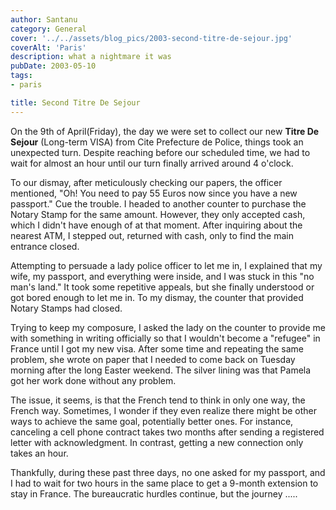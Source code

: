 ```yaml
---
author: Santanu
category: General
cover: '../../assets/blog_pics/2003-second-titre-de-sejour.jpg'
coverAlt: 'Paris'
description: what a nightmare it was
pubDate: 2003-05-10
tags:
- paris

title: Second Titre De Sejour
---
```

On the 9th of April(Friday), the day we were set to collect our new **Titre De Sejour** (Long-term VISA) from Cite Prefecture de Police, things took an unexpected turn. Despite reaching before our scheduled time, we had to wait for almost an hour until our turn finally arrived around 4 o'clock.

To our dismay, after meticulously checking our papers, the officer mentioned, "Oh! You need to pay 55 Euros now since you have a new passport." Cue the trouble. I headed to another counter to purchase the Notary Stamp for the same amount. However, they only accepted cash, which I didn't have enough of at that moment. After inquiring about the nearest ATM, I stepped out, returned with cash, only to find the main entrance closed.

Attempting to persuade a lady police officer to let me in, I explained that my wife, my passport, and everything were inside, and I was stuck in this "no man's land." It took some repetitive appeals, but she finally understood or got bored enough to let me in. To my dismay, the counter that provided Notary Stamps had closed.

Trying to keep my composure, I asked the lady on the counter to provide me with something in writing officially so that I wouldn't become a "refugee" in France until I got my new visa. After some time and repeating the same problem, she wrote on paper that I needed to come back on Tuesday morning after the long Easter weekend. The silver lining was that Pamela got her work done without any problem.

The issue, it seems, is that the French tend to think in only one way, the French way. Sometimes, I wonder if they even realize there might be other ways to achieve the same goal, potentially better ones. For instance, canceling a cell phone contract takes two months after sending a registered letter with acknowledgment. In contrast, getting a new connection only takes an hour.

Thankfully, during these past three days, no one asked for my passport, and I had to wait for two hours in the same place to get a 9-month extension to stay in France. The bureaucratic hurdles continue, but the journey .....